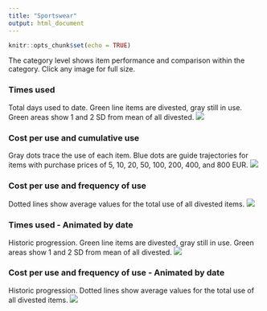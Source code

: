 ```yaml
---
title: "Sportswear"
output: html_document
---
```


```r
knitr::opts_chunk$set(echo = TRUE)

```

The category level shows item performance and comparison within the category. Click any image for full size.

### Times used
Total days used to date. Green line items are divested, gray still in use. Green areas show 1 and 2 SD from mean of all divested.
[![](https://www.dropbox.com/s/rywno9m7797dt1n/Category-Sportswear-Times_used.png?raw=1)](https://www.dropbox.com/s/rywno9m7797dt1n/Category-Sportswear-Times_used.png?raw=1)

### Cost per use and cumulative use
Gray dots trace the use of each item. Blue dots are guide trajectories for items with purchase prices of 5, 10, 20, 50, 100, 200, 400, and 800 EUR.
[![](https://www.dropbox.com/s/aj6t3vaguo60acg/Category-Sportswear-Cost_and_Cumulative_use.png?raw=1)](https://www.dropbox.com/s/aj6t3vaguo60acg/Category-Sportswear-Cost_and_Cumulative_use.png?raw=1)

### Cost per use and frequency of use
Dotted lines show average values for the total use of all divested items.
[![](https://www.dropbox.com/s/0fpnk9ful0wtkh6/Category-Sportswear.png?raw=1)](https://www.dropbox.com/s/0fpnk9ful0wtkh6/Category-Sportswear.png?raw=1)

### Times used - Animated by date
Historic progression. Green line items are divested, gray still in use. Green areas show 1 and 2 SD from mean of all divested. 
![](https://www.dropbox.com/s/6v3108tcpmf2iqj/Category-Sportswear-Times_used-animation.gif?raw=1)

### Cost per use and frequency of use - Animated by date
Historic progression. Dotted lines show average values for the total use of all divested items.
![](https://www.dropbox.com/s/kycis787oireovi/Category-Sportswear-animation.gif?raw=1)
